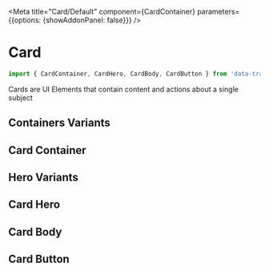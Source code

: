 
<Meta title="Card/Default" component={CardContainer}
 parameters={{options: {showAddonPanel: false}}} />

# Card
```javascript
import { CardContainer, CardHero, CardBody, CardButton } from 'data-transparency-ui';
```

Cards are UI Elements that contain content and actions about a single subject


## Containers Variants
<Canvas>
    <Story id="card--fill" />
    <Story id="card--elevated" />
    <Story id="card--outline" />
    <Story inline={false} id="card--with-card-button" />
</Canvas>

## Card Container
<ArgsTable of={CardContainer} />

## Hero Variants
<Canvas>
  <Story inline={false} id="card--hero-fill-with-image" />
  <Story inline={false} id="card--hero-with-image" />
  <Story inline={false} id="card--hero-with-bar-fill" />
</Canvas>

## Card Hero
<ArgsTable of={CardHero} />

## Card Body 
<ArgsTable of={CardBody} />

## Card Button 
<ArgsTable of={CardButton} />
